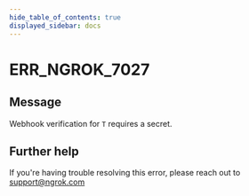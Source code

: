 ```yaml
---
hide_table_of_contents: true
displayed_sidebar: docs
---
```



# ERR_NGROK_7027

## Message

Webhook verification for `T` requires a secret.

<ErrorDetails error="err_ngrok_7027" />

## Further help

If you're having trouble resolving this error, please reach out to [support@ngrok.com](mailto:support@ngrok.com?subject=Help%20with%20ERR_NGROK_7027)
